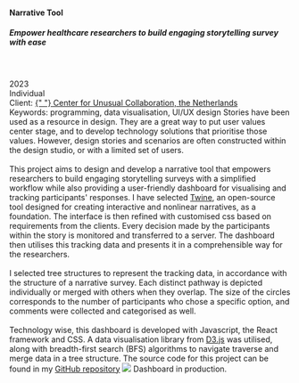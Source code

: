 
<TextLayout>
  <h4>Narrative Tool</h4>
  <h5>
    Empower healthcare researchers to build engaging storytelling survey with
    ease
  </h5>
  <br />
  <br />
  2023 <br />
  Individual
  <br />
  Client: <a href="https://www.unusualcollaborations.com/the-power-of-one">
    {" "}
    Center for Unusual Collaboration, the Netherlands
  </a>
  <br />
  Keywords: programming, data visualisation, UI/UX design
</TextLayout>
<Gap margin={30} />
<PhotoGallery
  photos={[
    {
      src: "../../../narrative/title.jpg",
      width: 7,
      height: 5,
    },
    {
      src: "../../../narrative/demo1.jpg",
      width: 7,
      height: 5,
    },
  ]}
/>

<TextLayout> 
<Text title="Description">
  Stories have been used as a resource in design. They are a great way to put user values center
  stage, and to develop technology solutions that prioritise those values.
  However, design stories and scenarios are often constructed within the design
  studio, or with a limited set of users. 
  <br />
  <br />
  This project aims to design and develop a narrative tool that empowers researchers to build engaging storytelling surveys with a simplified workflow while also providing a user-friendly dashboard for visualising and tracking participants' responses. 
</Text>

<Text title="Constructing Narrative Stories">
  I have selected <a href="https://twinery.org/">Twine</a>, an open-source tool
  designed for creating interactive and nonlinear narratives, as a foundation.
  The interface is then refined with customised css based on requirements from
  the clients.
</Text>

<Text title="Data Tracking and Visualisation">
  Every decision made by the participants within the story is monitored and transferred to a server. The dashboard then utilises this tracking data and presents it in a comprehensible way for the researchers.
  <br />
  <br />
  I selected tree structures to represent the tracking data, in accordance with the structure of a narrative survey. Each distinct pathway is depicted individually or merged with others when they overlap. The size of the circles corresponds to the number of participants who chose a specific option, and comments were collected and categorised as well.
  <br />
  <br />
  Technology wise, this dashboard is developed with Javascript, the React framework and CSS. A data visualisation library from <a href="https://d3js.org/">D3.js</a> was utilised, along with breadth-first search (BFS) algorithms to navigate traverse and merge data in a tree structure. The source code for this project can be found in my <a href="https://github.com/void-kuangyi/Narrative-Tool">GitHub repository</a>
  <img src="../../../narrative/research_web.gif" />
  <Annotation>
    Dashboard in production.
  </Annotation>
</Text>
</TextLayout>
